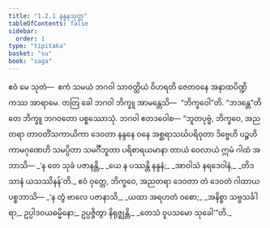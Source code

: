 ```yaml
---
title: "1.2.1 နန္ဒနသုတ္တ"
tableOfContents: false
sidebar:
  order: 1
type: "tipitaka"
basket: "su"
book: "saga"
---
```



<DynamicBreadcrumb />

<Division number="11" book="saga">

<Paragraph number="38" book="saga">
ဧဝံ မေ သုတံ—  ဧကံ သမယံ ဘဂဝါ သာဝတ္ထိယံ ဝိဟရတိ ဇေတဝနေ အနာထပိဏ္ဍိကဿ အာရာမေ. တတြ ခေါ ဘဂဝါ ဘိက္ခူ အာမန္တေသိ—  “ဘိက္ခဝေါ”တိ. “ဘဒန္တေ”တိ တေ ဘိက္ခူ ဘဂဝတော ပစ္စဿောသုံ. ဘဂဝါ ဧတဒဝေါစ—
</Paragraph>

<Paragraph number="39" book="saga">
“ဘူတပုဗ္ဗံ, ဘိက္ခဝေ, အညတရာ တာဝတိံသကာယိကာ ဒေဝတာ နန္ဒနေ ဝနေ အစ္ဆရာသင်္ဃပရိဝုတာ ဒိဗ္ဗေဟိ ပဉ္စဟိ ကာမဂုဏေဟိ သမပ္ပိတာ သမင်္ဂီဘူတာ ပရိစာရယမာနာ တာယံ ဝေလာယံ ဣမံ ဂါထံ အဘာသိ—
</Paragraph>

<Paragraph number="40" type="verses" book="saga">
_‘န တေ သုခံ ပဇာနန္တိ,_  
_ယေ န ပဿန္တိ နန္ဒနံ;_  
_အာဝါသံ နရဒေဝါနံ,_  
_တိဒသာနံ ယသဿိနန်’တိ._  

</Paragraph>

<Paragraph number="41" book="saga">
ဧဝံ ဝုတ္တေ, ဘိက္ခဝေ, အညတရာ ဒေဝတာ တံ ဒေဝတံ ဂါထာယ ပစ္စဘာသိ—
</Paragraph>

<Paragraph number="42" book="saga">
_‘န တွံ ဗာလေ ပဇာနာသိ,_  
_ယထာ အရဟတံ ဝစော;_  
_အနိစ္စာ သဗ္ဗသင်္ခါရာ,_  
ဥပ္ပါဒဝယဓမ္မိနော;_  
ဥပ္ပဇ္ဇိတွာ နိရုဇ္ဈန္တိ,_  
_တေသံ ဝူပသမော သုခေါ’”တိ._
</Paragraph>
</Division>